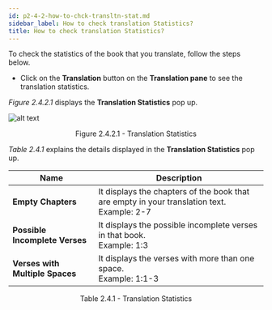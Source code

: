 ```yaml
---
id: p2-4-2-how-to-chck-transltn-stat.md
sidebar_label: How to check translation Statistics?
title: How to check translation Statistics?
---
```


To check the statistics of the book that you translate, follow the steps below.

-   Click on the **Translation** button on the **Translation pane** to see the translation statistics.

_Figure 2.4.2.1_ displays the **Translation Statistics** pop up.

![alt text](../../../../static/AutographaLiveImages/Translation-pane/translation-statistics-fig-2.4.2.1.jpg 'Translation Statistics')

<div align='center' style={{ fontStyle: 'Italic' }}>Figure 2.4.2.1 - Translation Statistics</div>

_Table 2.4.1_ explains the details displayed in the **Translation Statistics** pop up.

| Name                            | Description                                                                                      |
| ------------------------------- | ------------------------------------------------------------------------------------------------ |
| **Empty Chapters**              | It displays the chapters of the book that are empty in your translation text. <br/> Example: 2-7 |
| **Possible Incomplete Verses**  | It displays the possible incomplete verses in that book. <br/> Example: 1:3                      |
| **Verses with Multiple Spaces** | It displays the verses with more than one space. <br/> Example: 1:1-3                            |

<div align='center' style={{ fontStyle: 'Italic' }}>Table 2.4.1 - Translation Statistics</div>
